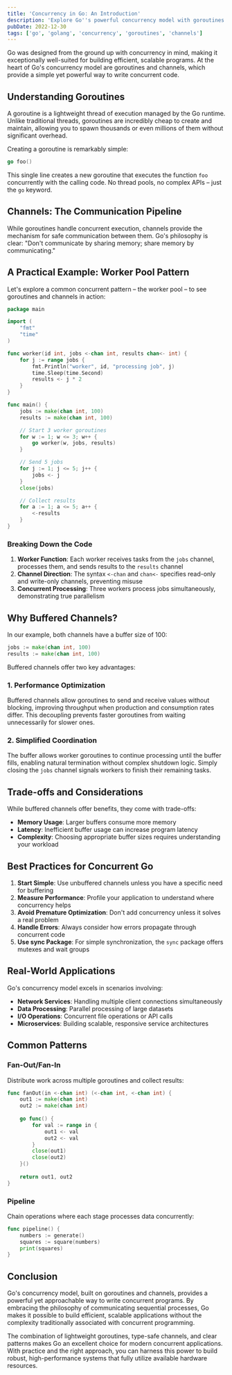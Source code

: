 ```yaml
---
title: 'Concurrency in Go: An Introduction'
description: 'Explore Go''s powerful concurrency model with goroutines and channels, learning how to build efficient, scalable concurrent programs'
pubDate: 2022-12-30
tags: ['go', 'golang', 'concurrency', 'goroutines', 'channels']
---
```


Go was designed from the ground up with concurrency in mind, making it exceptionally well-suited for building efficient, scalable programs. At the heart of Go's concurrency model are goroutines and channels, which provide a simple yet powerful way to write concurrent code.

## Understanding Goroutines

A goroutine is a lightweight thread of execution managed by the Go runtime. Unlike traditional threads, goroutines are incredibly cheap to create and maintain, allowing you to spawn thousands or even millions of them without significant overhead.

Creating a goroutine is remarkably simple:

```go
go foo()
```

This single line creates a new goroutine that executes the function `foo` concurrently with the calling code. No thread pools, no complex APIs – just the `go` keyword.

## Channels: The Communication Pipeline

While goroutines handle concurrent execution, channels provide the mechanism for safe communication between them. Go's philosophy is clear: "Don't communicate by sharing memory; share memory by communicating."

## A Practical Example: Worker Pool Pattern

Let's explore a common concurrent pattern – the worker pool – to see goroutines and channels in action:

```go
package main

import (
    "fmt"
    "time"
)

func worker(id int, jobs <-chan int, results chan<- int) {
    for j := range jobs {
        fmt.Println("worker", id, "processing job", j)
        time.Sleep(time.Second)
        results <- j * 2
    }
}

func main() {
    jobs := make(chan int, 100)
    results := make(chan int, 100)

    // Start 3 worker goroutines
    for w := 1; w <= 3; w++ {
        go worker(w, jobs, results)
    }

    // Send 5 jobs
    for j := 1; j <= 5; j++ {
        jobs <- j
    }
    close(jobs)

    // Collect results
    for a := 1; a <= 5; a++ {
        <-results
    }
}
```

### Breaking Down the Code

1. **Worker Function**: Each worker receives tasks from the `jobs` channel, processes them, and sends results to the `results` channel
2. **Channel Direction**: The syntax `<-chan` and `chan<-` specifies read-only and write-only channels, preventing misuse
3. **Concurrent Processing**: Three workers process jobs simultaneously, demonstrating true parallelism

## Why Buffered Channels?

In our example, both channels have a buffer size of 100:

```go
jobs := make(chan int, 100)
results := make(chan int, 100)
```

Buffered channels offer two key advantages:

### 1. Performance Optimization
Buffered channels allow goroutines to send and receive values without blocking, improving throughput when production and consumption rates differ. This decoupling prevents faster goroutines from waiting unnecessarily for slower ones.

### 2. Simplified Coordination
The buffer allows worker goroutines to continue processing until the buffer fills, enabling natural termination without complex shutdown logic. Simply closing the `jobs` channel signals workers to finish their remaining tasks.

## Trade-offs and Considerations

While buffered channels offer benefits, they come with trade-offs:

- **Memory Usage**: Larger buffers consume more memory
- **Latency**: Inefficient buffer usage can increase program latency
- **Complexity**: Choosing appropriate buffer sizes requires understanding your workload

## Best Practices for Concurrent Go

1. **Start Simple**: Use unbuffered channels unless you have a specific need for buffering
2. **Measure Performance**: Profile your application to understand where concurrency helps
3. **Avoid Premature Optimization**: Don't add concurrency unless it solves a real problem
4. **Handle Errors**: Always consider how errors propagate through concurrent code
5. **Use sync Package**: For simple synchronization, the `sync` package offers mutexes and wait groups

## Real-World Applications

Go's concurrency model excels in scenarios involving:

- **Network Services**: Handling multiple client connections simultaneously
- **Data Processing**: Parallel processing of large datasets
- **I/O Operations**: Concurrent file operations or API calls
- **Microservices**: Building scalable, responsive service architectures

## Common Patterns

### Fan-Out/Fan-In
Distribute work across multiple goroutines and collect results:

```go
func fanOut(in <-chan int) (<-chan int, <-chan int) {
    out1 := make(chan int)
    out2 := make(chan int)
    
    go func() {
        for val := range in {
            out1 <- val
            out2 <- val
        }
        close(out1)
        close(out2)
    }()
    
    return out1, out2
}
```

### Pipeline
Chain operations where each stage processes data concurrently:

```go
func pipeline() {
    numbers := generate()
    squares := square(numbers)
    print(squares)
}
```

## Conclusion

Go's concurrency model, built on goroutines and channels, provides a powerful yet approachable way to write concurrent programs. By embracing the philosophy of communicating sequential processes, Go makes it possible to build efficient, scalable applications without the complexity traditionally associated with concurrent programming.

The combination of lightweight goroutines, type-safe channels, and clear patterns makes Go an excellent choice for modern concurrent applications. With practice and the right approach, you can harness this power to build robust, high-performance systems that fully utilize available hardware resources.